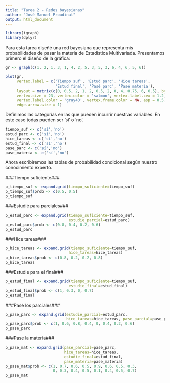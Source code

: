 ```yaml
---
title: "Tarea 2 - Redes bayesianas"
author: "José Manuel Proudinat"
output: html_document
---
```


```r
library(igraph)
library(dplyr)
```

Para esta tarea diseñé una red bayesiana que representa mis probabilidades de pasar la materia de Estadística Multivariada. Presentamos primero el diseño de la gráfica:

```r
gr <- graph(c(1, 2, 1, 3, 1, 4, 2, 5, 3, 5, 3, 6, 4, 6, 5, 6))

plot(gr, 
     vertex.label = c('Tiempo suf', 'Estud parc', 'Hice tareas', 
                      'Estud final', 'Pasé parc', 'Pasé materia'), 
     layout = matrix(c(0, 0.5, 2, 1, 2, 0.5, 2, 0, 4, 0.75, 6, 0.5), byrow = TRUE, ncol = 2),
     vertex.size = 23, vertex.color = 'salmon', vertex.label.cex = 1.2,
     vertex.label.color = 'gray40', vertex.frame.color = NA, asp = 0.5, 
     edge.arrow.size = 1)
```

Definimos las categorías en las que pueden incurrir nuestras variables. En este caso todas pueden ser 'sí' o 'no'.

```r
tiempo_suf <- c('sí','no')
estud_parc <- c('sí','no')
hice_tareas <- c('sí','no')
estud_final <- c('sí','no')
pase_parc <- c('sí','no')
pase_materia <- c('sí','no')
```

Ahora escribiremos las tablas de probabilidad condicional según nuestro conocimiento experto.

###Tiempo suficiente###

```r
p_tiempo_suf <- expand.grid(tiempo_suficiente=tiempo_suf)
p_tiempo_suf$prob <- c(0.5, 0.5)
p_tiempo_suf
```

###Estudié para parciales###

```r
p_estud_parc <- expand.grid(tiempo_suficiente=tiempo_suf, 
                            estudie_parcial=estud_parc)
p_estud_parc$prob <- c(0.8, 0.4, 0.2, 0.6)
p_estud_parc
```

###Hice tareas###

```r
p_hice_tareas <- expand.grid(tiempo_suficiente=tiempo_suf, 
                            hice_tareas=hice_tareas)
p_hice_tareas$prob <- c(0.8, 0.2, 0.2, 0.8)
p_hice_tareas
```

###Estudie para el final###

```r
p_estud_final <- expand.grid(tiempo_suficiente=tiempo_suf, 
                            estudie_final=estud_final)
p_estud_final$prob <- c(1, 0.3, 0, 0.7)
p_estud_final
```

###Pasé los parciales###

```r
p_pase_parc <- expand.grid(estudie_parcial=estud_parc, 
                           hice_tareas=hice_tareas, pase_parcial=pase_parc)
p_pase_parc$prob <- c(1, 0.6, 0.8, 0.4, 0, 0.4, 0.2, 0.6)
p_pase_parc
```

###Pase la materia###

```r
p_pase_mat <- expand.grid(pase_parcial=pase_parc, 
                          hice_tareas=hice_tareas,
                          estudie_final=estud_final,
                          pase_materia=pase_materia)
p_pase_mat$prob <- c(1, 0.7, 0.6, 0.5, 0.9, 0.6, 0.5, 0.3,
                     0, 0.3, 0.4, 0.5, 0.1, 0.4, 0.5, 0.7)
p_pase_mat
```










